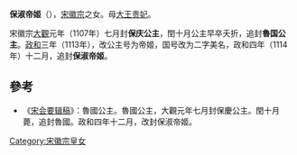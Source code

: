 {{東亞女性歷史人物
| 名稱=保淑帝姬
| 身份=[[宋朝|宋朝]]公主
| 畫像=
| 說明=
| 姓=赵
| 名=
| 封爵=[[公主|公主]]，帝姬
| 位號=
| 封號=保庆公主、魯国公主、保淑帝姬
| 出生年=
| 逝世年=
| 諡號=
| 同胞姊妹=[[崇德帝姬|崇德帝姬]]、[[熙淑帝姬|熙淑帝姬]]
| 父親=[[宋徽宗|宋徽宗]]
| 同胞兄弟=[[赵楷|赵楷]]
| 母親=王贵妃
|}}
'''保淑帝姬'''（{{bd|？||1107年||catIdx=Z}}），[[宋徽宗|宋徽宗]]之女。母[[大王貴妃_(宋徽宗)|大王贵妃]]。

宋徽宗[[大觀|大觀]]元年（1107年）七月封'''保庆公主'''，閏十月公主早卒夭折，追封'''魯国公主'''。[[政和|政和]]三年（1113年），改公主号为帝姬，国号改为二字美名，政和四年（1114年）十二月，追封'''保淑帝姬'''。
 
==參考==
*《[[宋会要辑稿|宋会要辑稿]]》：魯國公主。魯國公主，大觀元年七月封保慶公主。閏十月薨，追封魯國。政和四年十二月，改封保淑帝姬。 

[[Category:宋徽宗皇女|Category:宋徽宗皇女]]